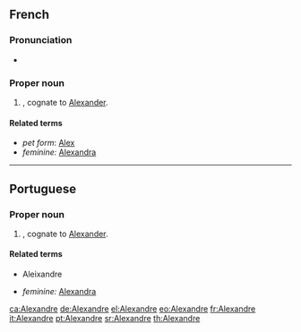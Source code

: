 ==French==

===Pronunciation===
* {{audio|Fr-Alexandre.ogg|audio}}

===Proper noun===
{{infl|fr|proper noun|m}}

# {{given name|male|lang=fr}}, cognate to [[Alexander]].

====Related terms====
* ''pet form'': [[Alex]]
* ''feminine:'' [[Alexandra]]

----

==Portuguese==

===Proper noun===
{{infl|pt|proper noun|m}}

# {{given name|male|lang=pt}}, cognate to [[Alexander]].

====Related terms====
* Aleixandre
<!--* ''pet form'': [[]] -->
* ''feminine:'' [[Alexandra]]

[[ca:Alexandre]]
[[de:Alexandre]]
[[el:Alexandre]]
[[eo:Alexandre]]
[[fr:Alexandre]]
[[it:Alexandre]]
[[pt:Alexandre]]
[[sr:Alexandre]]
[[th:Alexandre]]